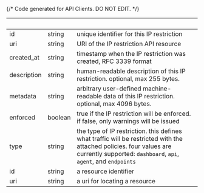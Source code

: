 {/* Code generated for API Clients. DO NOT EDIT. */}

| &nbsp;      | &nbsp;  | &nbsp;                                                                                                                                                                                 |
| ----------- | ------- | -------------------------------------------------------------------------------------------------------------------------------------------------------------------------------------- |
| id          | string  | unique identifier for this IP restriction                                                                                                                                              |
| uri         | string  | URI of the IP restriction API resource                                                                                                                                                 |
| created_at  | string  | timestamp when the IP restriction was created, RFC 3339 format                                                                                                                         |
| description | string  | human-readable description of this IP restriction. optional, max 255 bytes.                                                                                                            |
| metadata    | string  | arbitrary user-defined machine-readable data of this IP restriction. optional, max 4096 bytes.                                                                                         |
| enforced    | boolean | true if the IP restriction will be enforced. if false, only warnings will be issued                                                                                                    |
| type        | string  | the type of IP restriction. this defines what traffic will be restricted with the attached policies. four values are currently supported: `dashboard`, `api`, `agent`, and `endpoints` |
| id          | string  | a resource identifier                                                                                                                                                                  |
| uri         | string  | a uri for locating a resource                                                                                                                                                          |
